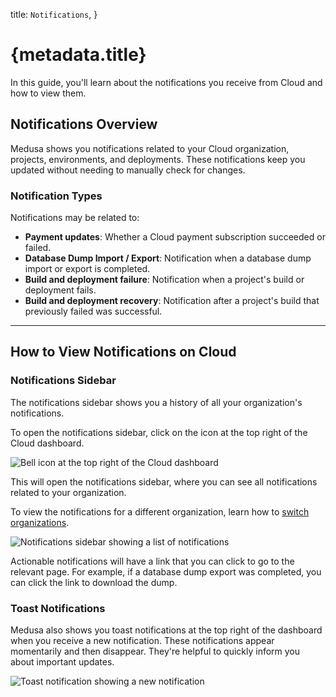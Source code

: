 
  title: `Notifications`,
}

# {metadata.title}

In this guide, you'll learn about the notifications you receive from Cloud and how to view them.

## Notifications Overview

Medusa shows you notifications related to your Cloud organization, projects, environments, and deployments. These notifications keep you updated without needing to manually check for changes.

### Notification Types

Notifications may be related to:

- **Payment updates**: Whether a Cloud payment subscription succeeded or failed.
- **Database Dump Import / Export**: Notification when a database dump import or export is completed.
- **Build and deployment failure**: Notification when a project's build or deployment fails.
- **Build and deployment recovery**: Notification after a project's build that previously failed was successful.

---

## How to View Notifications on Cloud

### Notifications Sidebar

The notifications sidebar shows you a history of all your organization's notifications.

To open the notifications sidebar, click on the <InlineIcon Icon={BellAlert} alt="bell" /> icon at the top right of the Cloud dashboard.

![Bell icon at the top right of the Cloud dashboard](https://res.cloudinary.com/dza7lstvk/image/upload/v1750161444/Cloud/CleanShot_2025-06-17_at_14.56.58_2x_yccifu.png)

This will open the notifications sidebar, where you can see all notifications related to your organization.

<Note title="Tip">

To view the notifications for a different organization, learn how to [switch organizations](../organizations/page.mdx#switch-organization).

</Note>

![Notifications sidebar showing a list of notifications](https://res.cloudinary.com/dza7lstvk/image/upload/v1750161526/Cloud/CleanShot_2025-06-17_at_14.58.26_2x_dij4pg.png)

Actionable notifications will have a link that you can click to go to the relevant page. For example, if a database dump export was completed, you can click the link to download the dump.

### Toast Notifications

Medusa also shows you toast notifications at the top right of the dashboard when you receive a new notification. These notifications appear momentarily and then disappear. They're helpful to quickly inform you about important updates.

![Toast notification showing a new notification](https://res.cloudinary.com/dza7lstvk/image/upload/v1750161675/Cloud/CleanShot_2025-06-17_at_14.56.06_2x_fsu5ny.png)